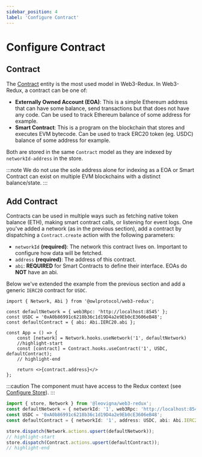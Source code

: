 ```yaml
---
sidebar_position: 4
label: 'Configure Contract'
---
```



# Configure Contract

## Contract

The [Contract](../web3-redux-reference/interfaces/Contract.Contract-1.md) entity is the most used model in Web3-Redux.
In Web3-Redux, a contract can be one of:
-   **Externally Owned Account (EOA)**: This is a simple Ethereum address that can have some balance, send transactions but that does not have any code. Can be used to track Ethereum balance of some address for example.
-   **Smart Contract**: This is a program on the blockchain that stores and executes EVM bytecode. Can be used to track ERC20 token (eg. USDC) balance of some address for example.

Both are stored in the same `Contract` model as they are indexed by `networkId-address` in the store.

:::note
We do not use the sole address alone for indexing as a EOA or Smart Contract can exist on multiple EVM blockchains with a distinct balance/state.
:::

## Add Contract

Contracts can be used in multiple ways such as fetching native token balance (ETH), making smart contract calls, or listening for event logs. One you've added a network (as in the previous section), add a contract by dispatching a `Contract.create` action with the following parameters:

-   `networkId` **(required)**: The network this contract lives on. Important to configure how data will be fetched.
-   `address` **(required)**: The address of this contract.
-   `abi`: **REQUIRED** for Smart Contracts to define their interface. EOAs do **NOT** have an abi.

Below we've extended the example from the previous section and add a generic `IERC20` contract for `USDC`.

<Tabs groupId="framework">
<TabItem value="react" label="React">

```tsx  title="src/App.tsx"
import { Network, Abi } from '@owlprotocol/web3-redux';

const defaultNetwork = { web3Rpc: 'http://localhost:8545' };
const USDC = '0xA0b86991c6218b36c1d19D4a2e9Eb0cE3606eB48';
const defaultContract = { abi: Abi.IERC20.abi };

const App = () => {
    const [network] = Network.hooks.useNetwork('1', defaultNetwork)
    //highlight-start
    const [contract] = Contract.hooks.useContract('1', USDC, defaultContract);
    // highlight-end

    return <>{contract.address}</>
};
```

:::caution
The component must have access to the Redux context (see [Configure Store](./2_add_store.md)).
:::

</TabItem>
<TabItem value="redux" label="Redux">

```typescript title="src/createContract.ts"
import { store, Network } from '@leovigna/web3-redux';
const defaultNetwork = { networkId: '1', web3Rpc: 'http://localhost:8545' };
const USDC = '0xA0b86991c6218b36c1d19D4a2e9Eb0cE3606eB48';
const defaultContract = { networkId: '1', address: USDC, abi: Abi.IERC20.abi };

store.dispatch(Network.actions.upsert(defaultNetwork));
// highlight-start
store.dispatch(Contract.actions.upsert(defaultContract));
// highlight-end
```

</TabItem>
</Tabs>

